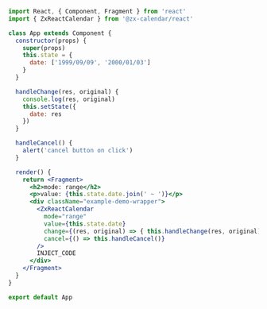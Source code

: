 ```jsx
import React, { Component, Fragment } from 'react'
import { ZxReactCalendar } from '@zx-calendar/react'

class App extends Component {
  constructor(props) {
    super(props)
    this.state = {
      date: ['1999/09/09', '2000/01/03']
    }
  }

  handleChange(res, original) {
    console.log(res, original)
    this.setState({
      date: res
    })
  }

  handleCancel() {
    alert('cancel button on click')
  }

  render() {
    return <Fragment>
      <h2>mode: range</h2>
      <p>value: {this.state.date.join(' ~ ')}</p>
      <div className="example-demo-wrapper">
        <ZxReactCalendar
          mode="range"
          value={this.state.date}
          change={(res, original) => { this.handleChange(res, original) }}
          cancel={() => this.handleCancel()}
        />
        INJECT_CODE
      </div>
    </Fragment>
  }
}

export default App
```
